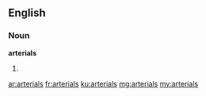 ==English==

===Noun===
'''arterials'''

# {{plural of|arterial}}

[[ar:arterials]]
[[fr:arterials]]
[[ku:arterials]]
[[mg:arterials]]
[[my:arterials]]